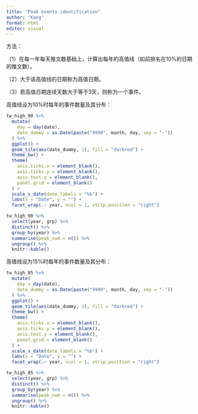 ```yaml
---
title: "Peak events identification"
author: "Kang"
format: html
editor: visual
---
```


方法：

（1）在每一年每天推文数基础上，计算出每年的高值线（如前排名在10%的日期的推文数）。

（2）大于该高值线的日期称为高值日期。

（3）若高值日期连续天数大于等于3天，则称为一个事件。

高值线设为10%时每年的事件数量及其分布：

```r
tw_high_90 %>% 
  mutate(
    day = day(date),
    date_dummy = as.Date(paste("9999", month, day, sep = "-"))
  ) %>% 
  ggplot() + 
  geom_tile(aes(date_dummy, 1), fill = "darkred") + 
  theme_bw() +
  theme(
    axis.ticks.x = element_blank(),
    axis.ticks.y = element_blank(),
    axis.text.y = element_blank(), 
    panel.grid = element_blank()
  ) +
  scale_x_date(date_labels = "%b") + 
  labs(x = "Date", y = "") + 
  facet_wrap(.~ year, ncol = 1, strip.position = "right")

tw_high_90 %>% 
  select(year, grp) %>% 
  distinct() %>% 
  group_by(year) %>% 
  summarise(peak_num = n()) %>% 
  ungroup() %>% 
  knitr::kable()
```

高值线设为15%时每年的事件数量及其分布：

```r
tw_high_85 %>% 
  mutate(
    day = day(date),
    date_dummy = as.Date(paste("9999", month, day, sep = "-"))
  ) %>% 
  ggplot() + 
  geom_tile(aes(date_dummy, 1), fill = "darkred") + 
  theme_bw() +
  theme(
    axis.ticks.x = element_blank(),
    axis.ticks.y = element_blank(),
    axis.text.y = element_blank(), 
    panel.grid = element_blank()
  ) +
  scale_x_date(date_labels = "%b") + 
  labs(x = "Date", y = "") + 
  facet_wrap(.~ year, ncol = 1, strip.position = "right")

tw_high_85 %>% 
  select(year, grp) %>% 
  distinct() %>% 
  group_by(year) %>% 
  summarise(peak_num = n()) %>% 
  ungroup() %>% 
  knitr::kable()
```
